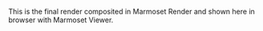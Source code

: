 This is the final render composited in Marmoset Render and shown here in browser with Marmoset Viewer.